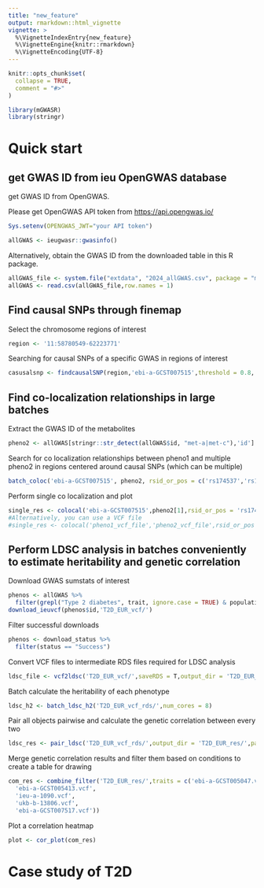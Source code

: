 ```yaml
---
title: "new_feature"
output: rmarkdown::html_vignette
vignette: >
  %\VignetteIndexEntry{new_feature}
  %\VignetteEngine{knitr::rmarkdown}
  %\VignetteEncoding{UTF-8}
---
```


```r
knitr::opts_chunk$set(
  collapse = TRUE,
  comment = "#>"
)
```

```r
library(mGWASR)
library(stringr)
```

# Quick start

## get GWAS ID from ieu OpenGWAS database

get GWAS ID from OpenGWAS.

Please get OpenGWAS API token from <https://api.opengwas.io/>

```r
Sys.setenv(OPENGWAS_JWT="your API token")
```

```r
allGWAS <- ieugwasr::gwasinfo()
```

Alternatively, obtain the GWAS ID from the downloaded table in this R package.

```r
allGWAS_file <- system.file("extdata", "2024_allGWAS.csv", package = "mGWASR")
allGWAS <- read.csv(allGWAS_file,row.names = 1)
```

## Find causal SNPs through finemap

Select the chromosome regions of interest

```r
region <- '11:58780549-62223771'
```

Searching for causal SNPs of a specific GWAS in regions of interest

```r
casusalsnp <- findcausalSNP(region,'ebi-a-GCST007515',threshold = 0.8, bfile = 'bfile/EUR') #Please specify the bfile file path
```

## Find co-localization relationships in large batches

Extract the GWAS ID of the metabolites

```r
pheno2 <- allGWAS[stringr::str_detect(allGWAS$id, "met-a|met-c"),'id']
```

Search for co localization relationships between pheno1 and multiple pheno2 in regions centered around causal SNPs (which can be multiple)

```r
batch_coloc('ebi-a-GCST007515', pheno2, rsid_or_pos = c('rs174537','rs174547','rs1535'),region = 500000,output_dir = 'output_dir') #region is usually 500kb-2Mb
```

Perform single co localization and plot

```r
single_res <- colocal('ebi-a-GCST007515',pheno2[1],rsid_or_pos = 'rs174537',region = 500000,plot = T)
#Alternatively, you can use a VCF file
#single_res <- colocal('pheno1_vcf_file','pheno2_vcf_file',rsid_or_pos = casusalsnp[1],region = 500000,plot = T)
```

## Perform LDSC analysis in batches conveniently to estimate heritability and genetic correlation

Download GWAS sumstats of interest

```r
phenos <- allGWAS %>%
  filter(grepl("Type 2 diabetes", trait, ignore.case = TRUE) & population == "European")
download_ieuvcf(phenos$id,'T2D_EUR_vcf/')
```

Filter successful downloads

```r
phenos <- download_status %>%
  filter(status == "Success")
```

Convert VCF files to intermediate RDS files required for LDSC analysis

```r
ldsc_file <- vcf2ldsc('T2D_EUR_vcf/',saveRDS = T,output_dir = 'T2D_EUR_vcf_rds',num_cores = 5)
```

Batch calculate the heritability of each phenotype

```r
ldsc_h2 <- batch_ldsc_h2('T2D_EUR_vcf_rds/',num_cores = 8)
```

Pair all objects pairwise and calculate the genetic correlation between every two

```r
ldsc_res <- pair_ldsc('T2D_EUR_vcf_rds/',output_dir = 'T2D_EUR_res/',para_plan  = 'multicore',num_cores = 8)
```

Merge genetic correlation results and filter them based on conditions to create a table for drawing

```r
com_res <- combine_filter('T2D_EUR_res/',traits = c('ebi-a-GCST005047.vcf',
  'ebi-a-GCST005413.vcf',
  'ieu-a-1090.vcf',
  'ukb-b-13806.vcf',
  'ebi-a-GCST007517.vcf'))
```

Plot a correlation heatmap

```r
plot <- cor_plot(com_res)
```

# Case study of T2D
